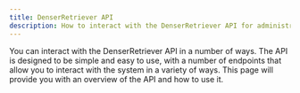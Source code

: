 ```yaml
---
title: DenserRetriever API
description: How to interact with the DenserRetriever API for administrators and users
---
```


You can interact with the DenserRetriever API in a number of ways. The API is designed to be simple and easy to use, with a number of endpoints that allow you to interact with the system in a variety of ways. This page will provide you with an overview of the API and how to use it.
